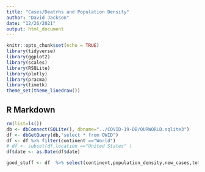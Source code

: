 ```yaml
---
title: "Cases/Deatrhs and Population Density"
author: "David Jackson"
date: "12/26/2021"
output: html_document
---
```


```r
knitr::opts_chunk$set(echo = TRUE)
library(tidyverse)
library(ggplot2)
library(scales)
library(RSQLite)
library(plotly)
library(pracma)
library(timetk)
theme_set(theme_linedraw())
```

## R Markdown

```r
rm(list=ls())
db <- dbConnect(SQLite(), dbname="../COVID-19-DB/OURWORLD.sqlite3")
df <- dbGetQuery(db,"select * from OWID")
df <- df %>% filter(continent =="World")
# df <- subset(df,location =="United States" )
df$date <- as.Date(df$date)
```
```r
good_stuff <- df  %>% select(continent,population_density,new_cases,total_cases,new_deaths,total_deaths)

```

